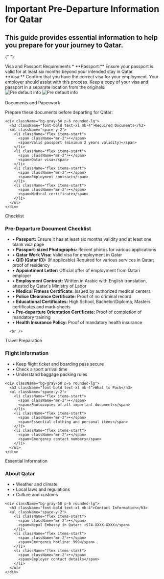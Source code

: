 # Important Pre-Departure Information for Qatar

<h2 className="text-xl font-bold mb-8">
  This guide provides essential information to help you prepare for your journey
  to Qatar.
</h2>

{" "}

<SectionContainer title="" slug="visa-passport">
  <IconHeading icon="passport">Visa and Passport Requirements</IconHeading>
  * **Passport:** Ensure your passport is valid for at least six months beyond your
  intended stay in Qatar.
  <br /> **Visa:** Confirm that you have the correct visa for your employment.
  Your employer should assist with this process. Keep a copy of your visa and
  passport in a separate location from the originals.
</SectionContainer>

<div className="flex gap-4 items-center justify-center my-8">
  <img
    src="/preflight.png"
    alt="Pre default info"
    className="w-full max-w-lg mx-auto h-auto"
  />
  <img
    src="/passport.png"
    alt="Pre default info"
    className="w-full max-w-2xl mx-auto h-auto"
  />
</div>
<br/>
<ContentSection>
  <IconHeading icon="passport">Documents and Paperwork</IconHeading>
  
  <div className="space-y-4">
    <p className="text-lg">Prepare these documents before departing for Qatar:</p>

    <div className="bg-gray-50 p-6 rounded-lg">
      <h3 className="font-bold text-xl mb-4">Required Documents</h3>
      <ul className="space-y-2">
        <li className="flex items-start">
          <span className="mr-2">•</span>
          <span>Valid passport (minimum 2 years validity)</span>
        </li>
        <li className="flex items-start">
          <span className="mr-2">•</span>
          <span>Qatar visa</span>
        </li>
        <li className="flex items-start">
          <span className="mr-2">•</span>
          <span>Employment contract</span>
        </li>
        <li className="flex items-start">
          <span className="mr-2">•</span>
          <span>Medical certificate</span>
        </li>
      </ul>
    </div>

  </div>
</ContentSection>

<ContentSection>
  <IconHeading icon="plane">Checklist</IconHeading>

<div className="bg-gray-50 p-6 rounded-lg">
  <h3 className="font-bold text-xl mb-4">Pre-Departure Document Checklist</h3>
  <ul className="space-y-2">
    <li className="flex items-start">
      <span className="mr-2">•</span>
      <span>
        <strong>Passport:</strong> Ensure it has at least six months validity
        and at least one blank visa page
      </span>
    </li>
    <li className="flex items-start">
      <span className="mr-2">•</span>
      <span>
        <strong>Passport-sized Photographs:</strong> Recent photos for various
        applications
      </span>
    </li>
    <li className="flex items-start">
      <span className="mr-2">•</span>
      <span>
        <strong>Qatar Work Visa:</strong> Valid visa for employment in Qatar
      </span>
    </li>
    <li className="flex items-start">
      <span className="mr-2">•</span>
      <span>
        <strong>QID (Qatar ID):</strong> (If applicable) Required for various
        services in Qatar; proof of residency
      </span>
    </li>
    <li className="flex items-start">
      <span className="mr-2">•</span>
      <span>
        <strong>Appointment Letter:</strong> Official offer of employment from
        Qatari employer
      </span>
    </li>
    <li className="flex items-start">
      <span className="mr-2">•</span>
      <span>
        <strong>Employment Contract:</strong> Written in Arabic with English
        translation, attested by Qatar's Ministry of Labor
      </span>
    </li>
    <li className="flex items-start">
      <span className="mr-2">•</span>
      <span>
        <strong>Medical Fitness Certificate:</strong> Issued by authorized
        medical centers
      </span>
    </li>
    <li className="flex items-start">
      <span className="mr-2">•</span>
      <span>
        <strong>Police Clearance Certificate:</strong> Proof of no criminal
        record
      </span>
    </li>
    <li className="flex items-start">
      <span className="mr-2">•</span>
      <span>
        <strong>Educational Certificates:</strong> High School,
        Bachelor/Diploma, Masters certificates and mark-sheets
      </span>
    </li>
    <li className="flex items-start">
      <span className="mr-2">•</span>
      <span>
        <strong>Pre-departure Orientation Certificate:</strong> Proof of
        completion of mandatory training
      </span>
    </li>
    <li className="flex items-start">
      <span className="mr-2">•</span>
      <span>
        <strong>Health Insurance Policy:</strong> Proof of mandatory health
        insurance
      </span>
    </li>
  </ul>
</div>

      <br />

  </ContentSection>

<ContentSection>
  <IconHeading icon="plane">Travel Preparation</IconHeading>
  
  <div className="space-y-6">
    <div className="bg-gray-50 p-6 rounded-lg">
      <h3 className="font-bold text-xl mb-4">Flight Information</h3>
      <ul className="space-y-2">
        <li className="flex items-start">
          <span className="mr-2">•</span>
          <span>Keep flight ticket and boarding pass secure</span>
        </li>
        <li className="flex items-start">
          <span className="mr-2">•</span>
          <span>Check airport arrival time</span>
        </li>
        <li className="flex items-start">
          <span className="mr-2">•</span>
          <span>Understand baggage packing rules</span>
        </li>
      </ul>
    </div>

    <div className="bg-gray-50 p-6 rounded-lg">
      <h3 className="font-bold text-xl mb-4">What to Pack</h3>
      <ul className="space-y-2">
        <li className="flex items-start">
          <span className="mr-2">•</span>
          <span>Photocopies of all important documents</span>
        </li>
        <li className="flex items-start">
          <span className="mr-2">•</span>
          <span>Essential clothing and personal items</span>
        </li>
        <li className="flex items-start">
          <span className="mr-2">•</span>
          <span>Emergency contact numbers</span>
        </li>
      </ul>
    </div>

  </div>
</ContentSection>

<ContentSection>
  <IconHeading icon="info">Essential Information</IconHeading>
  
  <div className="space-y-6">
    <div className="bg-gray-50 p-6 rounded-lg">
      <h3 className="font-bold text-xl mb-4">About Qatar</h3>
      <ul className="space-y-2">
        <li className="flex items-start">
          <span className="mr-2">•</span>
          <span>Weather and climate</span>
        </li>
        <li className="flex items-start">
          <span className="mr-2">•</span>
          <span>Local laws and regulations</span>
        </li>
        <li className="flex items-start">
          <span className="mr-2">•</span>
          <span>Culture and customs</span>
        </li>
      </ul>
    </div>

    <div className="bg-gray-50 p-6 rounded-lg">
      <h3 className="font-bold text-xl mb-4">Contact Information</h3>
      <ul className="space-y-2">
        <li className="flex items-start">
          <span className="mr-2">•</span>
          <span>Nepal Embassy in Qatar: +974-XXXX-XXXX</span>
        </li>
        <li className="flex items-start">
          <span className="mr-2">•</span>
          <span>Emergency hotline: 999</span>
        </li>
        <li className="flex items-start">
          <span className="mr-2">•</span>
          <span>Employer contact details</span>
        </li>
      </ul>
    </div>

  </div>
</ContentSection>
